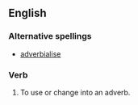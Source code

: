 ==English==

===Alternative spellings===
*[[adverbialise]]

===Verb===
{{en-verb|adverbializes|adverbializing|adverbialized|adverbialized}}

# To use or change into an adverb.